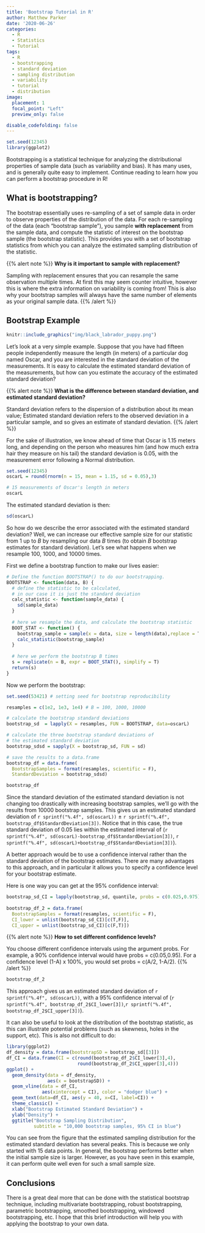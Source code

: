 ```yaml
---
title: 'Bootstrap Tutorial in R'
author: Matthew Parker
date: '2020-06-26'
categories:
  - R
  - Statistics
  - Tutorial
tags:
  - R
  - bootstrapping
  - standard deviation
  - sampling distribution
  - variability
  - tutorial
  - distribution
image:
  placement: 1
  focal_point: "Left"
  preview_only: false

disable_codefolding: false
---
```


```r
set.seed(12345)
library(ggplot2)
```

Bootstrapping is a statistical technique for analyzing the distributional properties of sample data (such as variability and bias). It has many uses, and is generally quite easy to implement. Continue reading to learn how you can perform a bootstrap procedure in R!

## What is bootstrapping?

The bootstrap essentially uses re-sampling of a set of sample data in order to observe properties of the distribution of the data. For each re-sampling of the data (each "bootstrap sample"), you sample **with replacement** from the sample data, and compute the statistic of interest on the bootstrap sample (the bootstrap statistic). This provides you with a set of bootstrap statistics from which you can analyze the estimated sampling distribution of the statistic. 

{{% alert note %}}
**Why is it important to sample with replacement?** 

Sampling with replacement ensures that you can resample the same observation multiple times. At first this may seem counter intuitive, however this is where the extra information on variability is coming from! This is also why your bootstrap samples will always have the same number of elements as your original sample data.
{{% /alert %}}

## Bootstrap Example

```r
knitr::include_graphics("img/black_labrador_puppy.png")
```

Let's look at a very simple example. Suppose that you have had fifteen people independently measure the length (in meters) of a particular dog named Oscar, and you are interested in the standard deviation of the measurements. It is easy to calculate the estimated standard deviation of the measurements, but how can you estimate the accuracy of the estimated standard deviation? 

{{% alert note %}}
**What is the difference between standard deviation, and estimated standard deviation?** 

Standard deviation refers to the dispersion of a distribution about its mean value; Estimated standard deviation refers to the observed deviation in a particular sample, and so gives an estimate of standard deviation.
{{% /alert %}}

For the sake of illustration, we know ahead of time that Oscar is 1.15 meters long, and depending on the person who measures him (and how much extra hair they measure on his tail) the standard deviation is 0.05, with the measurement error following a Normal distribution.

```r
set.seed(12345)
oscarL = round(rnorm(n = 15, mean = 1.15, sd = 0.05),3)

# 15 measurements of Oscar's length in meters
oscarL
```

The estimated standard deviation is then:

```r
sd(oscarL)
```

So how do we describe the error associated with the estimated standard deviation? Well, we can increase our effective sample size for our statistic from 1 up to $B$ by resampling our data $B$ times (to obtain $B$ bootstrap estimates for standard deviation). Let's see what happens when we resample 100, 1000, and 10000 times.

First we define a bootstrap function to make our lives easier:

```r
# Define the function BOOTSTRAP() to do our bootstrapping.
BOOTSTRAP <- function(data, B) {
  # define the statistic to be calculated,
  # in our case it is just the standard deviation
  calc_statistic <- function(sample_data) {
    sd(sample_data)
  }
  
  # here we resample the data, and calculate the bootstrap statistic
  BOOT_STAT <- function() {
    bootstrap_sample = sample(x = data, size = length(data),replace = T)
    calc_statistic(bootstrap_sample)
  }
  
  # here we perform the bootstrap B times
  s = replicate(n = B, expr = BOOT_STAT(), simplify = T)
  return(s)
}
```

Now we perform the bootstrap:

```r
set.seed(53421) # setting seed for bootstrap reproducibility

resamples = c(1e2, 1e3, 1e4) # B = 100, 1000, 10000

# calculate the bootstrap standard deviations
bootstrap_sd  = lapply(X = resamples, FUN = BOOTSTRAP, data=oscarL)

# calculate the three bootstrap standard deviations of 
# the estimated standard deviation
bootstrap_sdsd = sapply(X = bootstrap_sd, FUN = sd)

# save the results to a data.frame
bootstrap_df = data.frame(
  BootstrapSamples = format(resamples, scientific = F), 
  StandardDeviation = bootstrap_sdsd)
```

```r
bootstrap_df
```

Since the standard deviation of the estimated standard deviation is not changing too drastically with increasing bootstrap samples, we'll go with the results from 10000 bootstrap samples. This gives us an estimated standard deviation of `r sprintf("%.4f", sd(oscarL))` $\pm$ `r sprintf("%.4f", bootstrap_df$StandardDeviation[3])`. Notice that in this case, the true standard deviation of 0.05 lies within the estimated interval of (`r sprintf("%.4f", sd(oscarL)-bootstrap_df$StandardDeviation[3])`, `r sprintf("%.4f", sd(oscarL)+bootstrap_df$StandardDeviation[3])`). 

A better approach would be to use a confidence interval rather than the standard deviation of the bootstrap estimates. There are many advantages to this approach, and in particular it allows you to specify a confidence level for your bootstrap estimate.

Here is one way you can get at the 95\% confidence interval:

```r
bootstrap_sd_CI = lapply(bootstrap_sd, quantile, probs = c(0.025,0.975))
  
bootstrap_df_2 = data.frame(
  BootstrapSamples = format(resamples, scientific = F), 
  CI_lower = unlist(bootstrap_sd_CI)[c(T,F)], 
  CI_upper = unlist(bootstrap_sd_CI)[c(F,T)])
```

{{% alert note %}}
**How to set different confidence levels?** 

You choose different confidence intervals using the argument probs. For example, a 90% confidence interval would have probs = c(0.05,0.95). For a confidence level (1-A) x 100\%, you would set probs = c(A/2, 1-A/2).
{{% /alert %}}

```r
bootstrap_df_2
```

This approach gives us an estimated standard deviation of `r sprintf("%.4f", sd(oscarL))`, with a 95\% confidence interval of (`r sprintf("%.4f", bootstrap_df_2$CI_lower[3])`,`r sprintf("%.4f", bootstrap_df_2$CI_upper[3])`).

It can also be useful to look at the distribution of the bootstrap statistic, as this can illustrate potential problems (such as skewness, holes in the support, etc). This is also not difficult to do:

```r
library(ggplot2)
df_density = data.frame(bootstrapSD = bootstrap_sd[[3]])
df_CI = data.frame(CI = c(round(bootstrap_df_2$CI_lower[3],4),
                          round(bootstrap_df_2$CI_upper[3],4)))
ggplot() + 
  geom_density(data = df_density, 
               aes(x = bootstrapSD)) +
  geom_vline(data = df_CI,
             aes(xintercept = CI), color = "dodger blue") +
  geom_text(data=df_CI, aes(y = 40, x=CI, label=CI)) +
  theme_classic() + 
  xlab("Bootstrap Estimated Standard Deviation") +
  ylab("Density") +
  ggtitle("Bootstrap Sampling Distribution", 
          subtitle = "10,000 bootstrap samples, 95% CI in blue")
```

You can see from the figure that the estimated sampling distribution for the estimated standard deviation has several peaks. This is because we only started with 15 data points. In general, the bootstrap performs better when the initial sample size is larger. However, as you have seen in this example, it can perform quite well even for such a small sample size.

## Conclusions

There is a great deal more that can be done with the statistical bootstrap technique, including multivariate bootstrapping, robust bootstrapping, parametric bootstrapping, smoothed bootstrapping, windowed bootstrapping, etc. I hope that this brief introduction will help you with applying the bootstrap to your own data. 






